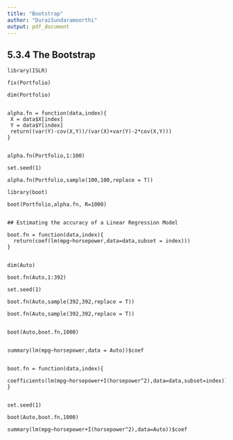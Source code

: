 ---
title: "Bootstrap"
author: "DuraiSundaramoorthi"
output: pdf_document
---

## 5.3.4 The Bootstrap

```
library(ISLR)

fix(Portfolio)

dim(Portfolio)


alpha.fn = function(data,index){
 X = data$X[index]
 Y = data$Y[index]
 return((var(Y)-cov(X,Y))/(var(X)+var(Y)-2*cov(X,Y)))
}


alpha.fn(Portfolio,1:100)

set.seed(1)

alpha.fn(Portfolio,sample(100,100,replace = T))

library(boot)

boot(Portfolio,alpha.fn, R=1000)


## Estimating the accuracy of a Linear Regression Model

boot.fn = function(data,index){
  return(coef(lm(mpg~horsepower,data=data,subset = index)))
}


dim(Auto)

boot.fn(Auto,1:392)

set.seed(1)

boot.fn(Auto,sample(392,392,replace = T))

boot.fn(Auto,sample(392,392,replace = T))


boot(Auto,boot.fn,1000)


summary(lm(mpg~horsepower,data = Auto))$coef


boot.fn = function(data,index){
   coefficients(lm(mpg~horsepower+I(horsepower^2),data=data,subset=index))
}


set.seed(1)

boot(Auto,boot.fn,1000)

summary(lm(mpg~horsepower+I(horsepower^2),data=Auto))$coef

```

